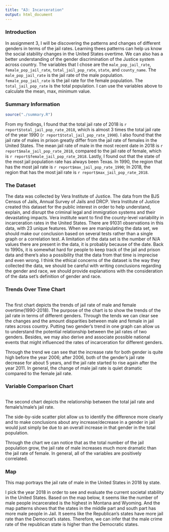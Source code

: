 ```yaml
---
title: "A3: Incarceration"
output: html_document
---
```


### Introduction

In assignment 3, I will be discovering the patterns and changes of different genders in terms of the jail rates. Learning thees patterns can help us know the social stability changes in the United States overtime. We can also has a better understanding of the gender discrimination of the Justice system across country. The variables that I chose are the `male_pop_jail_rate`, `female_pop_jail_rate`, `total_jail_pop_rate`, `state`, and `county_name`. The `male_pop_jail_rate` is the jail rate of the male population. `female_pop_jail_rate` is the jail rate for the female population. The `total_jail_pop_rate` is the total population. I can use the variables above to calculate the mean, max, minimum value.


### Summary Information

```r
source("./summary.R")
```

From my findings, I found that the total jail rate of 2018 is `r report$total_jail_pop_rate_2018`, which is almost 3 times the total jail rate of the year 1990 (`r report$total_jail_pop_rate_1990`). I also found that the jail rate of males in prison greatly differ from the jail rate of females in the United States. The mean jail rate of male in the most recent date in 2018 is `r report$male_jail_pop_rate_2018`, compared to the jail rate of female, which is `r report$female_jail_pop_rate_2018`. Lastly, I found out that the state of the most jail population rate has always been Texas. In 1990, the region that has the most jail rate is `r report$max_jail_pop_rate_1990`; In 2018, the region that has the most jail rate is `r report$max_jail_pop_rate_2018`.


### The Dataset

The data was collected by Vera Institute of Justice. The data from the BJS Census of Jails, Annual Survey of Jails and DRCP. Vera Institute of Justice created this dataset for the public interest in order to help understand, explain, and disrupt the criminal legal and immigration systems and their devastating impacts. Vera institute want to find the county-level variability in incarceration rates in the United States. There are 91031 observations in this data, with 23 unique features. When we are manipulating the data set, we should make our conclusion based on several tests rather than a single graph or a correlation test. A limitation of the data set is the number of N/A values there are present in the data, it is probably because of the date. Back to 1990s, it is somewhat hard for people to keep track of the jail and prison data and there's also a possibility that the data from that time is imprecise and even wrong. I think the ethical concerns of the dataset is the way they collected the data, we should be careful with writing conclusions regarding the gender and race, we should provide explanations with the consideration of the data set's definition of gender and race.

### Trends Over Time Chart

```r
```

The first chart depicts the trends of jail rate of male and female overtime(1990-2018). The purpose of the chart is to show the trends of the jail rate in terms of different genders. Through the tends we can clear see the changes and the amount disparities between male and female in jail rates across country. Putting two gender's trend in one graph can allow us to understand the potential relationship between the jail rates of two genders. Besides, we may also derive and associate possible national events that might influenced the rates of incarceration for different genders.

Through the trend we can see that the increase rate for both gender is quite high before the year 2006; after 2006, both of the gender's jail rate decrease for about 5 years, and the jail rate started to rise again after the year 2011. In general, the change of male jail rate is quiet dramatic compared to the female jail rate.

### Variable Comparison Chart

```r
```

The second chart depicts the relationship between the total jail rate and female's/male's jail rate.

The side-by-side scatter plot allow us to identify the difference more clearly and to make conclusions about any increase/decrease in a gender in jail would just simply be due to an overall increase in that gender in the total population.

Through the chart we can notice that as the total number of the jail population grow, the jail rate of male increases much more dramatic than the jail rate of female. In general, all of the variables are positively correlated.


### Map

This map portrays the jail rate of male in the United States in 2018 by state. 

I pick the year 2018 in order to see and evaluate the current societal stability in the United States. Based on the map below, it seems like the number of male people incarcerated is the highest in Montana and Wyoming. And the map patterns shows that the states in the middle part and south part has more male people in Jail. It seems like the Republican's states have more jail rate than the Democrat's states. Therefore, we can infer that the male crime rate of the republican state is higher than the Democratic states.

```r
```

